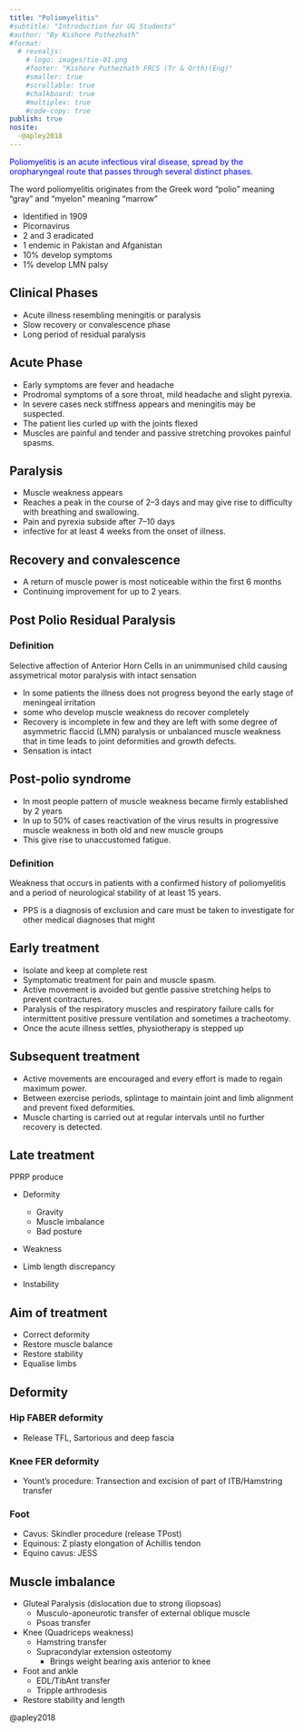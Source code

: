 ```yaml
---
title: "Poliomyelitis"
#subtitle: "Introduction for UG Students"
#author: "By Kishore Puthezhath"
#format:
  # revealjs:
    # logo: images/tie-01.png
    #footer: "Kishore Puthezhath FRCS (Tr & Orth)(Eng)"
    #smaller: true
    #scrollable: true
    #chalkboard: true
    #multiplex: true
    #code-copy: true
publish: true
nosite:
  -@apley2018 
---
```


[Poliomyelitis is an acute infectious viral disease, spread by the oropharyngeal route that passes through several distinct phases.]{style="color: blue"}

The word poliomyelitis originates from the Greek word “polio” meaning “gray” and “myelon” meaning “marrow”

-   Identified in 1909
-   Picornavirus
-   2 and 3 eradicated
-   1 endemic in Pakistan and Afganistan
-   10% develop symptoms
-   1% develop LMN palsy

## Clinical Phases

-   Acute illness resembling meningitis or paralysis
-   Slow recovery or convalescence phase
-   Long period of residual paralysis

## Acute Phase

-   Early symptoms are fever and headache
-   Prodromal symptoms of a sore throat, mild headache and slight pyrexia.
-   In severe cases neck stiffness appears and meningitis may be suspected.
-   The patient lies curled up with the joints flexed
-   Muscles are painful and tender and passive stretching provokes painful spasms.

## Paralysis

-   Muscle weakness appears
-   Reaches a peak in the course of 2–3 days and may give rise to difficulty with breathing and swallowing.
-   Pain and pyrexia subside after 7–10 days
-   infective for at least 4 weeks from the onset of illness.

## Recovery and convalescence

-   A return of muscle power is most noticeable within the first 6 months
-   Continuing improvement for up to 2 years.

## Post Polio Residual Paralysis

::: callout-note
### Definition

Selective affection of Anterior Horn Cells in an unimmunised child causing assymetrical motor paralysis with intact sensation
:::

-   In some patients the illness does not progress beyond the early stage of meningeal irritation
-   some who develop muscle weakness do recover completely
-   Recovery is incomplete in few and they are left with some degree of asymmetric flaccid (LMN) paralysis or unbalanced muscle weakness that in time leads to joint deformities and growth defects.
-   Sensation is intact

## Post-polio syndrome

-   In most people pattern of muscle weakness became firmly established by 2 years
-   In up to 50% of cases reactivation of the virus results in progressive muscle weakness in both old and new muscle groups
-   This give rise to unaccustomed fatigue.

::: callout-note
### Definition

Weakness that occurs in patients with a confirmed history of poliomyelitis and a period of neurological stability of at least 15 years.
:::

-   PPS is a diagnosis of exclusion and care must be taken to investigate for other medical diagnoses that might

## Early treatment

-   Isolate and keep at complete rest
-   Symptomatic treatment for pain and muscle spasm.
-   Active movement is avoided but gentle passive stretching helps to prevent contractures.
-   Paralysis of the respiratory muscles and respiratory failure calls for intermittent positive pressure ventilation and sometimes a tracheotomy.
-   Once the acute illness settles, physiotherapy is stepped up

## Subsequent treatment

-   Active movements are encouraged and every effort is made to regain maximum power.
-   Between exercise periods, splintage to maintain joint and limb alignment and prevent fixed deformities.
-   Muscle charting is carried out at regular intervals until no further recovery is detected.

## Late treatment

PPRP produce

-   Deformity

    -   Gravity
    -   Muscle imbalance
    -   Bad posture

-   Weakness

-   Limb length discrepancy

-   Instability

## Aim of treatment

-   Correct deformity
-   Restore muscle balance
-   Restore stability
-   Equalise limbs

## Deformity

::: panel-tabset
### Hip FABER deformity

-   Release TFL, Sartorious and deep fascia

### Knee FER deformity

-   Yount's procedure: Transection and excision of part of ITB/Hamstring transfer

### Foot

-   Cavus: Skindler procedure (release TPost)
-   Equinous: Z plasty elongation of Achillis tendon
-   Equino cavus: JESS
:::

## Muscle imbalance

-   Gluteal Paralysis (dislocation due to strong iliopsoas)
    -   Musculo-aponeurotic transfer of external oblique muscle
    -   Psoas transfer
-   Knee (Quadriceps weakness)
    -   Hamstring transfer
    -   Supracondylar extension osteotomy
        -   Brings weight bearing axis anterior to knee
-   Foot and ankle
    -   EDL/TibAnt transfer
    -   Tripple arthrodesis
-   Restore stability and length

@apley2018

## 

